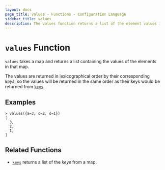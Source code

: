 ```yaml
---
layout: docs
page_title: values - Functions - Configuration Language
sidebar_title: values
description: The values function returns a list of the element values in a given map.
---
```


# `values` Function

`values` takes a map and returns a list containing the values of the elements
in that map.

The values are returned in lexicographical order by their corresponding _keys_,
so the values will be returned in the same order as their keys would be
returned from [`keys`](/docs/from-1.5/functions/collection/keys).

## Examples

```shell
> values({a=3, c=2, d=1})
[
  3,
  2,
  1,
]
```

## Related Functions

- [`keys`](/docs/from-1.5/functions/collection/keys) returns a list of the _keys_ from a map.
